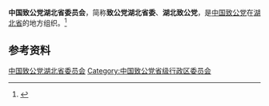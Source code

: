 {{Infobox PRCG
|机构名称 = 中国致公党湖北省委员会
|标志1    =
|格言1    =
|届数     = 
|任期始   = 
|任期终   =
|职位1    = 主任委员
|人员1    = 
|职位2    = 副主任委员
|人员2    =
|人数2    =
|职位3    =
|人员3    =
|组织法规 = 中国致公党章程
|上级机构 = [[中国致公党中央委员会|中国致公党中央委员会]]
|机构类型 = [[民主党派|民主党派]][[中国一级行政区|省级行政区]][[委员会|委员会]]
|行政级别 = 正厅级
|场所1    = 
|地址1    = 
|邮编1    = 
|电话1    = 
|官网1    = {{url|http://www.hbzg.org.cn/}}
}}
'''中国致公党湖北省委员会'''，简称'''致公党湖北省委'''、'''湖北致公党'''，是[[中国致公党|中国致公党]]在[[湖北省|湖北省]]的地方组织。<ref>{{Cite web|title=中国致公党章程|url=http://www.zg.org.cn/zgdjj/zgzgdzc/200912/t20091201_8650.htm|accessdate=2020-09-03|work=中国致公党|archiveurl=https://web.archive.org/web/20151023213651/http://www.zg.org.cn/zgdjj/zgzgdzc/200912/t20091201_8650.htm|archivedate=2015-10-23|dead-url=no}}</ref>

== 参考资料 ==
{{reflist}}

{{中华人民共和国各省级行政区|委员会|中国致公党|仅内地=yes}}

{{Authority control}}
[[Category:中国致公党湖北省委员会|]]
[[Category:中国致公党省级行政区委员会|Category:中国致公党省级行政区委员会]]